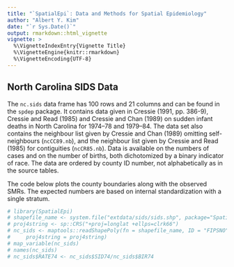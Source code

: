 ```yaml
---
title: "`SpatialEpi`: Data and Methods for Spatial Epidemiology"
author: "Albert Y. Kim"
date: "`r Sys.Date()`"
output: rmarkdown::html_vignette
vignette: >
  %\VignetteIndexEntry{Vignette Title}
  %\VignetteEngine{knitr::rmarkdown}
  %\VignetteEncoding{UTF-8}
---
```



## North Carolina SIDS Data

The ``nc.sids`` data frame has 100 rows and 21 columns and can be found in the 
``spdep`` package. It contains data given in Cressie (1991, pp. 386-9), Cressie 
and Read (1985) and Cressie and Chan (1989) on sudden infant deaths in North 
Carolina for 1974--78 and 1979--84. The data set also contains the neighbour
list given by Cressie and Chan (1989) omitting self-neighbours (`ncCC89.nb`),
and the neighbour list given by Cressie and Read (1985) for contiguities
(``ncCR85.nb``). Data is available on the numbers of cases and on the number of
births, both dichotomized by a binary indicator of race. The data are ordered by
county ID number, not alphabetically as in the source tables.

The code below plots the county boundaries along with the observed SMRs. The
expected numbers are based on internal standardization with a single stratum.

```r
# library(SpatialEpi)
# shapefile_name <- system.file("extdata/sids/sids.shp", package="SpatialEpi")
# proj4string <- sp::CRS("+proj=longlat +ellps=clrk66")
# nc_sids <- maptools::readShapePoly(fn = shapefile_name, ID = "FIPSNO",
#     proj4string = proj4string)
# map_variable(nc_sids)
# names(nc_sids)
# nc_sids$RATE74 <- nc_sids$SID74/nc_sids$BIR74
```



